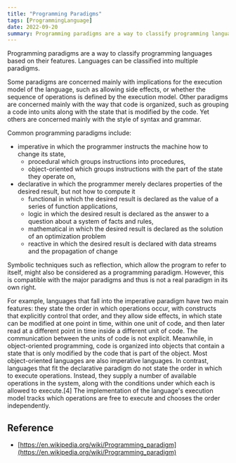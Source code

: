 ```yaml
---
title: "Programming Paradigms"
tags: [ProgrammingLanguage]
date: 2022-09-20
summary: Programming paradigms are a way to classify programming languages based on their features.
---
```


Programming paradigms are a way to classify programming languages based on their features. Languages can be classified into multiple paradigms.

Some paradigms are concerned mainly with implications for the execution model of the language, such as allowing side effects, or whether the sequence of operations is defined by the execution model. Other paradigms are concerned mainly with the way that code is organized, such as grouping a code into units along with the state that is modified by the code. Yet others are concerned mainly with the style of syntax and grammar.

Common programming paradigms include:

- imperative in which the programmer instructs the machine how to change its state,
  - procedural which groups instructions into procedures,
  - object-oriented which groups instructions with the part of the state they operate on,
- declarative in which the programmer merely declares properties of the desired result, but not how to compute it
  - functional in which the desired result is declared as the value of a series of function applications,
  - logic in which the desired result is declared as the answer to a question about a system of facts and rules,
  - mathematical in which the desired result is declared as the solution of an optimization problem
  - reactive in which the desired result is declared with data streams and the
    propagation of change

Symbolic techniques such as reflection, which allow the program to refer to itself, might also be considered as a programming paradigm. However, this is compatible with the major paradigms and thus is not a real paradigm in its own right.

For example, languages that fall into the imperative paradigm have two main features: they state the order in which operations occur, with constructs that explicitly control that order, and they allow side effects, in which state can be modified at one point in time, within one unit of code, and then later read at a different point in time inside a different unit of code. The communication between the units of code is not explicit. Meanwhile, in object-oriented programming, code is organized into objects that contain a state that is only modified by the code that is part of the object. Most object-oriented languages are also imperative languages. In contrast, languages that fit the declarative paradigm do not state the order in which to execute operations. Instead, they supply a number of available operations in the system, along with the conditions under which each is allowed to execute.[4] The implementation of the language's execution model tracks which operations are free to execute and chooses the order independently.

## Reference

- [https://en.wikipedia.org/wiki/Programming_paradigm](https://en.wikipedia.org/wiki/Programming_paradigm)